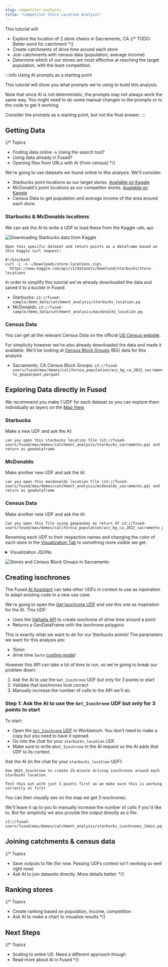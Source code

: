 ```yaml
---
slug: competitor-analysis
title: "Competitor Store Location Analysis"
---
```


This tutorial will:
- Explore the location of 2 store chains in Sacramento, CA
{/* TODO: Better word for catchment */}
- Create catchments of drive time around each store
- Join catchments with census data (population, average income)
- Determine which of our stores are most effective at reaching the target population, with the least competition. 

:::info Using AI prompts as a starting point

This tutorial will show you what prompts we're using to build this analysis. 

Note that since AI is not deterministic, the prompts may not always work the same way. You might need to do some manual changes to the prompts or to the code to get it working. 

Consider the prompts as a starting point, but not the final answer.
:::

## Getting Data

{/* Topics
- Finding data online -> Using the search tool? 
- Using data already in Fused?
- Opening files from URLs with AI (from census)
 */}

We're going to use datasets we found online to this analysis. We'll consider:
- Starbucks point locations as our target stores. [Available on Kaggle](https://www.kaggle.com/datasets/starbucks/store-locations)
- McDonald's point locations as our competitor stores. [Available on Kaggle](https://www.kaggle.com/datasets/ben1989/mcdonalds-locations)
- Census Data to get population and average income of the area around each store.

### Starbucks & McDonalds locations

We can ask the AI to write a UDF to load these from the Kaggle `cURL` api:

![Downloading Starbucks data from Kaggle](../../../static/img/tutorials/data-science-ai/starbucks_kaggle_download.png)

```text
Open this specific dataset and return points as a dataframe based on this Kaggle curl request:

#!/bin/bash
curl -L -o ~/Downloads/store-locations.zip\
  https://www.kaggle.com/api/v1/datasets/download/starbucks/store-locations
```

In order to simplify this tutorial we've already downloaded the data and saved it to a bucket in Fused:

- Starbucks: `s3://fused-sample/demo_data/catchment_analysis/starbucks_location.pq`
- McDonalds: `s3://fused-sample/demo_data/catchment_analysis/macdonalds_location.pq`

### Census Data

You can get all the relevant Census Data on the official [US Census website](https://www.census.gov/geographies/mapping-files/time-series/geo/tiger-line-file.html). 

For simplicity however we've also already downloaded the data and made it available. We'll be looking at [Census Block Groups](https://en.wikipedia.org/wiki/Census_block_group) (BG) data for this analysis

- Sacramento, CA Census Block Groups: `s3://fused-users/fused/max/demos/california_population/acs_bg_ca_2022_sacramento_geoparquet.parquet`

## Exploring Data directly in Fused

We recommend you make 1 UDF for each dataset so you can explore them individually as layers on the [Map View](/workbench/udf-builder/map/). 

### Starbucks

Make a new UDF and ask the AI:

```text
can you open this starbucks location file (s3://fused-users/fused/max/demos/catchment_analysis/starbucks_sacramento.pq) and return as geodataframe 
```

### McDonalds

Make another new UDF and ask the AI:

```text
can you open this macdonalds location file (s3://fused-users/fused/max/demos/catchment_analysis/mcdonalds_sacramento.pq) and return as geodataframe 
```

### Census Data

Make another new UDF and ask the AI:

```text
Can you open this file using geopandas as return df s3://fused-users/fused/max/demos/california_population/acs_bg_ca_2022_sacramento_geoparquet.parquet
```

Renaming each UDF to their respective names and changing the color of each store in the [Visualization Tab](/workbench/udf-builder/viz-styling/) to something more visible we get:

<details>
<summary>Visualization JSONs</summary>

You can copy paste these JSONs into the [Visualization Tab](/workbench/udf-builder/viz-styling/) to have similar colored stores:

**Starbucks**

```
{
  "vectorLayer": {
    "@@type": "GeoJsonLayer",
    "stroked": true,
    "filled": false,
    "pickable": true,
    "lineWidthMinPixels": 1,
    "pointRadiusMinPixels": 1,
    "getLineColor": {
      "@@function": "colorContinuous",
      "attr": "value",
      "domain": [
        0,
        10
      ],
      "steps": 20,
      "colors": "Mint",
      "nullColor": [
        2,
        250,
        1
      ]
    },
    "getFillColor": [
      208,
      208,
      208,
      40
    ]
  }
}
```

**McDonalds**

```
{
  "vectorLayer": {
    "@@type": "GeoJsonLayer",
    "stroked": true,
    "filled": false,
    "pickable": true,
    "lineWidthMinPixels": 1,
    "pointRadiusMinPixels": 1,
    "getLineColor": {
      "@@function": "colorContinuous",
      "attr": "value",
      "domain": [
        0,
        10
      ],
      "steps": 20,
      "colors": "Burg",
      "nullColor": [
        250,
        100,
        1
      ]
    },
    "getFillColor": [
      208,
      208,
      208,
      40
    ]
  }
}
```

</details>

![Stores and Census Block Groups in Sacramento](../../../static/img/tutorials/data-science-ai/stores_and_block_groups.png)


## Creating isochrones

The Fused [AI Assistant](/workbench/ai-assistant/) can take other UDFs in context to use as inpsiration to adapt existing code to a new use case.

We're going to open the [Get Isochrone UDF](https://www.fused.io/workbench/udf/catalog/Get_Isochrone-15dcecd8-c401-42a8-b9f0-a9dac3d7ddc3) and use this one as inspiration for the AI. This UDF:
- Uses the [Valhalla API](https://valhalla.github.io/valhalla/api/isochrone/api-reference/) to create isochrone of drive time around a point
- Returns a GeoDataFrame with the isochrone polygons

This is exactly what we want to do for our Starbucks points! The parameters we want for this analysis are:
- 15min 
- drive time (`auto` [costing mode](https://valhalla.github.io/valhalla/api/turn-by-turn/api-reference/#costing-models))

However this API can take a lot of time to run, so we're going to break our problem down:
1. Ask the AI to use the `Get_Isochrone` UDF but only for 3 points to start
2. Validate that isochrones look correct
3. Manually increase the number of calls to the API we'll do.

### Step 1: Ask the AI to use the `Get_Isochrone` UDF but only for 3 points to start

To start:
- Open the [`Get_Isochrone` UDF](https://www.fused.io/workbench/udf/catalog/Get_Isochrone-15dcecd8-c401-42a8-b9f0-a9dac3d7ddc3) in Workbench. You don't need to make a copy but you need to have it opened.
- Go into the chat for your `starbucks_location` UDF. 
- Make sure to write `@Get_Isochrone` in the AI request so the AI adds that UDF to its context.

Ask the AI (in the chat for your `starbucks_location` UDF):
```text
Use @Get_Isochrone to create 15-minute driving isochrones around each starbucks location. 

Test this out with just 3 points first so we make sure this is working correctly at first
```

You can then visually see on the map we get 3 isochrones:


<LazyReactPlayer
  url="https://fused-magic.s3.us-west-2.amazonaws.com/workbench-walkthrough-videos/docs_rewrite/tutorials/catchments_from_get_isochrone_compressed.mp4"
  width="100%"
  height="100%"
  controls={true}
  playing={false}
/>


We'll leave it up to you to manually increase the number of calls if you'd like to. But for simplicity we also provide the output directly as a file:

`s3://fused-users/fused/max/demos/catchment_analysis/starbucks_isochrones_15min.pq`

## Joining catchments & census data

{/* Topics
- Save outputs to file (for now. Passing UDFs context isn't working so well right now)
- Ask AI to join datasets directly. More details better. 
 */}

## Ranking stores

{/* Topics
- Create ranking based on population, income, competition
- Ask AI to make a chart to visualize results 
 */}

## Next Steps
{/* Topics
- Scaling to entire US. Need a different approach though
- Read more about AI in Fused
 */}
